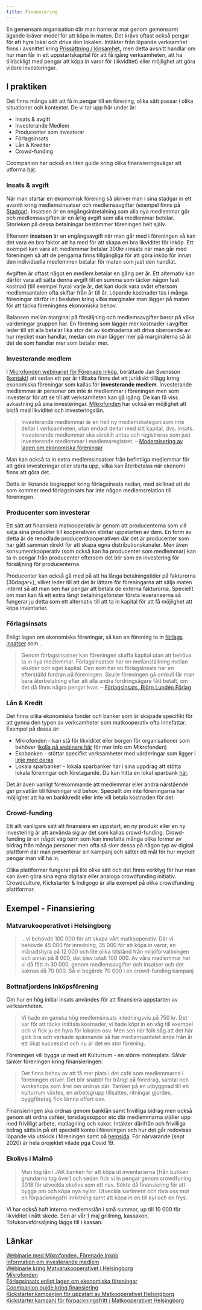 ```yaml
---
title: Finansiering
---
```


En gemensam organisation där man hanterar mat genom gemensamt ägande kräver medel för att köpa in maten. Det krävs oftast också pengar för att hyra lokal och driva den lokalen. Intäkter från löpande verksamhet finns i avsnittet kring [Prissättning / lönsamhet](Prissa%CC%88ttning%20lo%CC%88nsamhet%20ae89eda8605041028c40aff36f8ec70d.md)**,** men detta avsnitt handlar om hur man får in ett uppstartskapital för att få igång verksamheten, att ha tillräckligt med pengar att köpa in varor för (likviditet) eller möjlighet att göra vidare investeringar.

## I praktiken

Det finns många sätt att få in pengar till en förening, olika sätt passar i olika situationer och kontexter. De vi tar upp här under är:

- Insats & avgift
- Investerande Medlem
- Producenter som investerar
- Förlagsinsats
- Lån & Krediter
- Crowd-funding

Coompanion har också en liten guide kring olika finansieringsvägar att utforma [här](https://coompanion.se/2020/09/01/finansiering/).

### Insats & avgift

När man startar en ekomomisk förening så skriver man i sina stadgar in ett avsnitt kring medlemsinsatser och medlemsavgifter (exempel finns på [Stadgar](Stadgar%20fbe210b59bbc4e8fad324cebaa030d51.md)). Insatsen är en engångsinbetalning som alla nya medlemmar gör och medlemsavgiften är en årlig avgift som alla medlemmar betalar. Storleken på dessa betalningar bestämmer föreningen helt själv.

Eftersom **insatsen** är en engångsavgift när man går med i föreningen så kan det vara en bra faktor att ha med för att skapa en bra likviditet för inköp. Ett exempel kan vara att medlemmar betalar 300kr i insats när man går med föreningen så att de pengarna finns tillgängliga för att göra inköp för innan den individuella medlemmen betalar för maten som just den handlat.

Avgiften är oftast något en medlem betalar en gång per år. Ett alternativ kan därför vara att sätta denna avgift till en summa som täcker någon fast kostnad (till exempel hyra) varje år, det kan dock vara svårt eftersom medlemsantalen ofta skiftar från år till år. Löpande kostnader tas i många föreningar därför in i besluten kring vilka marginaler man lägger på maten för att täcka föreningens ekonomiska behov.

Balansen mellan marginal på försäljning och medlemsavgifter beror på vilka värderingar gruppen har. En förening som lägger mer kostnader i avgifter leder till att alla betalar lika stor del av kostnaderna att driva oberoende av hur mycket man handlar, medan om man lägger mer på marginalerna så är det de som handlar mer som betalar mer.

### Investerande medlem

I [Microfonden webinariet för Förenade Inköp](https://www.youtube.com/watch?v=u6S7aPnhprk), berättade Jan Svensson ([kontakt](mailto:jan.svensson@coompanion.se)) att sedan ett par år tillbaka finns det ett juridiskt tillägg kring ekonomiska föreningar som kallas för **investerande medlem**. Investerande medlemmar är personer om inte är medlemmar i föreningen men som investerar för att se till att verksamheten kan gå igång. De kan få viss avkastning på sina investeringar. [Mikrofonden](https://mikrofonden.se/) har också en möjlighet att bistå med likviditet och investeringslån.

> Investerande medlemmar är en helt ny medlemskategori som inte deltar i
> verksamheten, utan endast deltar med sitt kapital, dvs. insats. Investerande medlemmar ska särskilt antas och registreras som just investerande medlemmar i medlemsregistret. – [Modernisering av lagen om ekonomiska föreningar](https://www.verksamt.se/documents/10183/15464/Modernisering+av+lagen+om+ekonomiska+f%C3%B6reningar/fa679190-8e4b-4d28-8f9b-7a6022ee5773)

Man kan också ta in extra medlemsinsatser från befintliga medlemmar för att göra investeringar eller starta upp, vilka kan återbetalas när ekonomi finns att göra det.

Detta är liknande begreppet kring förlagsinsats nedan, med skillnad att de som kommer med förlagsinsats har inte någon medlemsrelation till föreningen.

### Producenter som investerar

Ett sätt att finansiera matkooperativ är genom att producenterna som vill sälja sina produkter till kooperativen stöttar uppstarten av dem. En form av detta är de renodlade producentkooperativen där det är producenter som har gått samman direkt för att skapa egna distributionskanaler. Men även konsumentkooperativ (som också kan ha producenter som medlemmar) kan ta in pengar från producenter eftersom det blir som en investering för försäljning för producenterna.

Producenter kan också gå med på att ha långa betalningstider på fakturorna (30dagar+), vilket leder till att det är lättare för föreningarna att sälja maten internt så att man sen har pengar att betala de externa fakturorna. Speciellt om man kan få ett extra långt betalningsfönster första leveranserna så fungerar ju detta som ett alternativ till att ta in kapital för att få möjlighet att köpa inventarier.

### Förlagsinsats

Enligt lagen om ekonomiska föreningar, så kan en förening ta in [förlags insatser]() som..

> Genom förlagsinsatser kan föreningen skaffa kapital utan att behöva ta in nya medlemmar. Förlagsinsatser har en mellanställning mellan skulder och eget kapital. Den som har en förlagsinsats har en efterställd fordran på föreningen. Skulle föreningen gå omkull får man bara återbetalning efter att alla andra fordringsägare fått betalt, om det då finns några pengar kvar. – [Förlagsinsats, Björn Lundén Förlag](https://www.bjornlunden.se/tema/f%C3%B6retagande/f%C3%B6rlagsinsats__1106)

### Lån & Kredit

Det finns olika ekonomiska fonder och banker som är skapade specifikt för att gynna den typen av verksamheter som matkooperativ ofta innefattar. Exempel på dessa är:

- Mikrofonden - kan stå för likviditet eller borgen för organisationer som behöver ([kolla på webinare här](https://www.youtube.com/watch?v=u6S7aPnhprk) för mer info om Mikrofonden)
- Ekobanken - stöttar specifikt verksamheter med värderingar som ligger i [linje med deras](https://www.ekobanken.se/)
- Lokala sparbanker - lokala sparbanker har i sina uppdrag att stötta lokala föreningar och företagande. Du kan hitta en lokal sparbank [här](https://sparbankerna.se/hitta-sparbank/).

Det är även vanligt förekommande att medlemmar eller andra närstående ger privatlån till föreningar vid behov. Speciellt om inte föreningarna har möjlighet att ha en bankkredit eller inte vill betala kostnaden för det.

### Crowd-funding

Ett allt vanligare sätt att finansiera en uppstart, en ny produkt eller en ny investering är att använda sig av det som kallas crowd-funding. Crowd-funding är en något vag term som kan innefatta många olika former av bidrag från många personer men ofta så sker dessa på någon typ av digital plattform där man presenterar sin kampanj och sätter ett mål för hur mycket pengar man vill ha in.

Olika plattformar fungerar på lite olika sätt och det finns verktyg för hur man kan även göra sina egna digitala eller analoga crowdfunding initiativ. Crowdculture, Kickstarter & Indigogo är alla exempel på olika crowdfunding plattformar.

## Exempel - Finansiering

### Matvarukooperativet i Helsingborg

> ...vi behövde 100 000 för att skapa vårt matkooperativ. Där vi behövde 45 000 för inredning, 35 000 för att köpa in varor, en månadshyra på 12 000 och lite olika tillstånd från miljöförvaltningen och annat på 8 000, det blev totalt 100 000. Av våra medlemmar har vi då fått in 30 000, genom medlemsavgifter och insatser och det saknas då 70 000. Så vi begärde 70 000 i en crowd-funding kampanj

### Bottnafjordens Inköpsförening

Om hur en hög initial insats användes för att finansiera uppstarten av verksamheten.

> Vi hade en ganska hög medlemsinsats inledningsvis på 750 kr. Det var för att täcka inititala kostnader, vi hade köpt in en våg till exempel och vi fick ju en hyra för lokalen osv. Men sen när folk såg att det här gick bra och verkade spännande så har medlemsantalet ända från år ett ökat successivt och nu är det en stor förening.

Föreningen vill bygga ut med ett Kulturrum - en större mötesplats. Såhär tänker föreningen kring finansieringen:

> Det finns behov av att få mer plats i det café som medlemmarna i föreningen driver. Det blir snabbt för trångt på föredrag, samtal och workshops som året om ordnas där. Tanken på en utbyggnad till ett kulturrum växtes, en arbetsgrupp tillsattes, ritningar gjordes, byggföretag fick lämna offert osv.

Finansieringen ska ordnas genom banklån samt frivilliga bidrag men också genom att ordna caféer, torsdagssoppor etc där medlemmarna ställer upp med frivilligt arbete, matlagning och kakor. Intäkter därifrån och frivilliga bidrag sätts in på ett speciellt konto i föreningen och hur det går redovisas löpande via utskick i föreningen samt på [hemsida](http://bottnafjorden.se/kulturrum/). För närvarande (sept 2020) är hela projektet vilade pga Covid 19.

### Ekolivs i Malmö

> Man tog lån i JAK banken för att köpa ut inventarierna [från butiken grundarna tog över] och sedan fick vi in pengar genom crowdfuning 2018 för utveckla ekolivs som ett nav. Sökte då finansiering för att bygga om och köpa nya hyllor. Utveckla sortiment och röra oss mot en förpackningsfri inriktning samt att köpa in en till kyl och en frys.

Vi har också haft interna medlemsslån i små summor, up till 10 000 för likviditet i nått skede. Sen är vår 1 maj grillning, kassakon, Tofukorvsförsäljning läggs till i kassan.

## Länkar

[Webinarie med Mikrofonden, Förenade Inköp](https://www.youtube.com/watch?v=u6S7aPnhprk)  
[Information om investerande medlem](https://svenskkooperation.se/wp-content/uploads/2018/12/investerande-medlemmar-kooperation.pdf)  
[Webinarie kring Matvarukooperativet i Helsingborg](https://www.youtube.com/watch?v=pfJ_zA1A6w8&list=PLO7AcO89Czf6ErbDmOYtGfVI1ELgFwvTP&index=2)  
[Mikrofonden](https://mikrofonden.se/)  
[Förlagsinsats enligt lagen om ekonomiska föreningar]()  
[Coompanion guide kring finansiering](https://coompanion.se/2020/09/01/finansiering/)  
[Kickstarter kampanjen för uppstart av Matkooperativet Helsingborg](https://www.kickstarter.com/projects/574401734/matkooperativet-helsingborg/description)  
[Kickstarter kampanj för förpackningsfritt i Matkooperativet Helsingborg](https://www.kickstarter.com/projects/574401734/forpackningsfritt-helsingborg?ref=profile_created)
